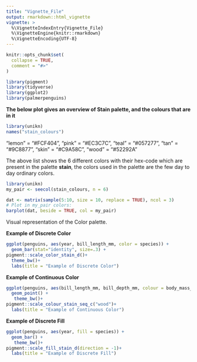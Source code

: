 ```yaml
---
title: "Vignette_File"
output: rmarkdown::html_vignette
vignette: >
  %\VignetteIndexEntry{Vignette_File}
  %\VignetteEngine{knitr::rmarkdown}
  %\VignetteEncoding{UTF-8}
---
```


```r
knitr::opts_chunk$set(
  collapse = TRUE,
  comment = "#>"
)
```

```r
library(pigment)
library(tidyverse)
library(ggplot2)
library(palmerpenguins)
```

**The below plot gives an overview of Stain palette, and the colours that are in it**

```r
library(unikn)
names("stain_colours")
```

  "lemon"     = "#FCF404",
  "pink"      = "#EC3C7C",
  "teal"      = "#057277",
  "tan"       = "#9C8877",
  "skin"      = "#C9A58C",
  "wood"      = "#52292A"
  
The above list shows the 6 different colors with their hex-code which are present in the palette **stain**, the colors used in the palette are the few day to day ordinary colors.

```r
library(unikn)
my_pair <- seecol(stain_colours, n = 6)

dat <- matrix(sample(5:10, size = 10, replace = TRUE), ncol = 3)
# Plot in my_pair colors:
barplot(dat, beside = TRUE, col = my_pair)
```

Visual representation of the Color palette.

**Example of Discrete Color**

```r
ggplot(penguins, aes(year, bill_length_mm, color = species)) +
  geom_bar(stat="identity", size=.3) +
pigment::scale_color_stain_d()+
  theme_bw()+
  labs(title = "Example of Discrete Color")
```

**Example of Continuous Color**

```r
ggplot(penguins, aes(bill_length_mm, bill_depth_mm, colour = body_mass_g)) +
  geom_point() +
   theme_bw()+
pigment::scale_colour_stain_seq_c("wood")+
  labs(title = "Example of Continuous Color")

```

**Example of Discrete Fill**

```r
ggplot(penguins, aes(year, fill = species)) +
  geom_bar() +
   theme_bw()+
pigment::scale_fill_stain_d(direction = -1)+
  labs(title = "Example of Discrete Fill")
```
